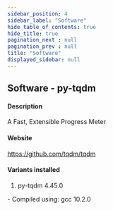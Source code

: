 ```yaml
---
sidebar_position: 4
sidebar_label: "Software"
hide_table_of_contents: true
hide_title: true
pagination_next : null
pagination_prev : null
title: "Software"
displayed_sidebar: null
---
```


## Software - py-tqdm


#### Description
A Fast, Extensible Progress Meter

#### Website
https://github.com/tqdm/tqdm

#### Variants installed
1. py-tqdm 4.45.0
<div class="ul-circle">
    - Compiled using: gcc 10.2.0
</div>

